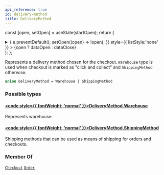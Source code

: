 ```yaml
---
api_reference: true
id: delivery-method
title: DeliveryMethod
---
```






const [open, setOpen] = useState(startOpen);
return (
<details {...(open ? { open: true } : {})} className="details" style={{ border:'none', boxShadow:'none', background:'var(--ifm-background-color)' }}>
<summary
onClick={(e) => {
e.preventDefault();
setOpen((open) => !open);
}}
style={{ listStyle:'none' }} >
{open ? dataOpen : dataClose}
</summary>
{open && children}
</details>
);
};

Represents a delivery method chosen for the checkout. `Warehouse` type is used when checkout is marked as "click and collect" and `ShippingMethod` otherwise.

```graphql
union DeliveryMethod = Warehouse | ShippingMethod
```

### Possible types

#### [<code style={{ fontWeight: 'normal' }}>DeliveryMethod.<b>Warehouse</b></code>](../../../api-reference/products/objects/warehouse.mdx) <Badge class="badge badge--secondary" text="object"/> <Badge class="badge badge--secondary" text="products"/>

Represents warehouse.

#### [<code style={{ fontWeight: 'normal' }}>DeliveryMethod.<b>ShippingMethod</b></code>](../../../api-reference/shipping/objects/shipping-method.mdx) <Badge class="badge badge--secondary" text="object"/> <Badge class="badge badge--secondary" text="shipping"/>

Shipping methods that can be used as means of shipping for orders and checkouts.

### Member Of

[`Checkout`](../../../api-reference/checkout/objects/checkout.mdx) <Badge class="badge badge--secondary" text="object"/><Bullet />[`Order`](../../../api-reference/orders/objects/order.mdx) <Badge class="badge badge--secondary" text="object"/>

